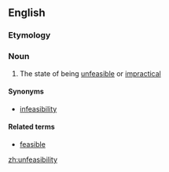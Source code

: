 ==English==

===Etymology===
{{prefix|un|feasibility}}

===Noun===
{{en-noun|unfeasibilities}}
# The state of being [[unfeasible]] or [[impractical]]

====Synonyms====
*[[infeasibility]]

====Related terms====
*[[feasible]]

[[zh:unfeasibility]]